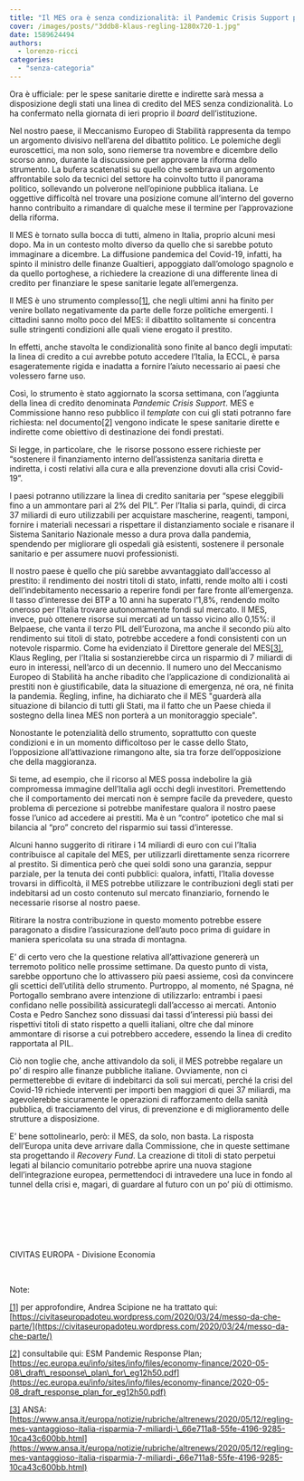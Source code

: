 ```yaml
---
title: "Il MES ora è senza condizionalità: il Pandemic Crisis Support pone l'Italia di fronte ad una scelta."
cover: /images/posts/"3ddb8-klaus-regling-1280x720-1.jpg"
date: 1589624494
authors:
  - lorenzo-ricci
categories: 
  - "senza-categoria"
---
```


Ora è ufficiale: per le spese sanitarie dirette e indirette sarà messa a disposizione degli stati una linea di credito del MES senza condizionalità. Lo ha confermato nella giornata di ieri proprio il _board_ dell’istituzione.

Nel nostro paese, il Meccanismo Europeo di Stabilità rappresenta da tempo un argomento divisivo nell’arena del dibattito politico. Le polemiche degli euroscettici, ma non solo, sono riemerse tra novembre e dicembre dello scorso anno, durante la discussione per approvare la riforma dello strumento. La bufera scatenatisi su quello che sembrava un argomento affrontabile solo da tecnici del settore ha coinvolto tutto il panorama politico, sollevando un polverone nell’opinione pubblica italiana. Le oggettive difficoltà nel trovare una posizione comune all’interno del governo hanno contribuito a rimandare di qualche mese il termine per l’approvazione della riforma.

Il MES è tornato sulla bocca di tutti, almeno in Italia, proprio alcuni mesi dopo. Ma in un contesto molto diverso da quello che si sarebbe potuto immaginare a dicembre. La diffusione pandemica del Covid-19, infatti, ha spinto il ministro delle finanze Gualtieri, appoggiato dall’omologo spagnolo e da quello portoghese, a richiedere la creazione di una differente linea di credito per finanziare le spese sanitarie legate all’emergenza.

Il MES è uno strumento complesso[\[1\]](#_ftn1), che negli ultimi anni ha finito per venire bollato negativamente da parte delle forze politiche emergenti. I cittadini sanno molto poco del MES: il dibattito solitamente si concentra sulle stringenti condizioni alle quali viene erogato il prestito.

In effetti, anche stavolta le condizionalità sono finite al banco degli imputati: la linea di credito a cui avrebbe potuto accedere l’Italia, la ECCL, è parsa esageratemente rigida e inadatta a fornire l’aiuto necessario ai paesi che volessero farne uso.

Così, lo strumento è stato aggiornato la scorsa settimana, con l’aggiunta della linea di credito denominata _Pandemic Crisis Support_. MES e Commissione hanno reso pubblico il _template_ con cui gli stati potranno fare richiesta: nel documento[\[2\]](#_ftn2) vengono indicate le spese sanitarie dirette e indirette come obiettivo di destinazione dei fondi prestati.

Si legge, in particolare, che  le risorse possono essere richieste per “sostenere il finanziamento interno dell’assistenza sanitaria diretta e indiretta, i costi relativi alla cura e alla prevenzione dovuti alla crisi Covid-19”.

I paesi potranno utilizzare la linea di credito sanitaria per “spese eleggibili fino a un ammontare pari al 2% del PIL”. Per l’Italia si parla, quindi, di circa 37 miliardi di euro utilizzabili per acquistare mascherine, reagenti, tamponi, fornire i materiali necessari a rispettare il distanziamento sociale e risanare il Sistema Sanitario Nazionale messo a dura prova dalla pandemia, spendendo per migliorare gli ospedali già esistenti, sostenere il personale sanitario e per assumere nuovi professionisti.

Il nostro paese è quello che più sarebbe avvantaggiato dall’accesso al prestito: il rendimento dei nostri titoli di stato, infatti, rende molto alti i costi dell’indebitamento necessario a reperire fondi per fare fronte all’emergenza. Il tasso d’interesse dei BTP a 10 anni ha superato l’1,8%, rendendo molto oneroso per l’Italia trovare autonomamente fondi sul mercato. Il MES, invece, può ottenere risorse sui mercati ad un tasso vicino allo 0,15%: il Belpaese, che vanta il terzo PIL dell’Eurozona, ma anche il secondo più alto rendimento sui titoli di stato, potrebbe accedere a fondi consistenti con un notevole risparmio. Come ha evidenziato il Direttore generale del MES[\[3\]](#_ftn3), Klaus Regling, per l’Italia si sostanzierebbe circa un risparmio di 7 miliardi di euro in interessi, nell’arco di un decennio. Il numero uno del Meccanismo Europeo di Stabilità ha anche ribadito che l’applicazione di condizionalità ai prestiti non è giustificabile, data la situazione di emergenza, né ora, né finita la pandemia. Regling, infine, ha dichiarato che il MES "guarderà alla situazione di bilancio di tutti gli Stati, ma il fatto che un Paese chieda il sostegno della linea MES non porterà a un monitoraggio speciale".

Nonostante le potenzialità dello strumento, soprattutto con queste condizioni e in un momento difficoltoso per le casse dello Stato, l’opposizione all’attivazione rimangono alte, sia tra forze dell’opposizione che della maggioranza.

Si teme, ad esempio, che il ricorso al MES possa indebolire la già compromessa immagine dell’Italia agli occhi degli investitori. Premettendo che il comportamento dei mercati non è sempre facile da prevedere, questo problema di percezione si potrebbe manifestare qualora il nostro paese fosse l’unico ad accedere ai prestiti. Ma è un “contro” ipotetico che mal si bilancia al “pro” concreto del risparmio sui tassi d’interesse.

Alcuni hanno suggerito di ritirare i 14 miliardi di euro con cui l’Italia contribuisce al capitale del MES, per utilizzarli direttamente senza ricorrere al prestito. Si dimentica però che quei soldi sono una garanzia, seppur parziale, per la tenuta dei conti pubblici: qualora, infatti, l’Italia dovesse trovarsi in difficoltà, il MES potrebbe utilizzare le contribuzioni degli stati per indebitarsi ad un costo contenuto sul mercato finanziario, fornendo le necessarie risorse al nostro paese.

Ritirare la nostra contribuzione in questo momento potrebbe essere paragonato a disdire l’assicurazione dell’auto poco prima di guidare in maniera spericolata su una strada di montagna.

E’ di certo vero che la questione relativa all’attivazione genererà un terremoto politico nelle prossime settimane. Da questo punto di vista, sarebbe opportuno che lo attivassero più paesi assieme, così da convincere gli scettici dell’utilità dello strumento. Purtroppo, al momento, né Spagna, né Portogallo sembrano avere intenzione di utilizzarlo: entrambi i paesi confidano nelle possibilità assicurategli dall’accesso ai mercati. Antonio Costa e Pedro Sanchez sono dissuasi dai tassi d’interessi più bassi dei rispettivi titoli di stato rispetto a quelli italiani, oltre che dal minore ammontare di risorse a cui potrebbero accedere, essendo la linea di credito rapportata al PIL.

Ciò non toglie che, anche attivandolo da soli, il MES potrebbe regalare un po’ di respiro alle finanze pubbliche italiane. Ovviamente, non ci permetterebbe di evitare di indebitarci da soli sui mercati, perché la crisi del Covid-19 richiede interventi per importi ben maggiori di quei 37 miliardi, ma agevolerebbe sicuramente le operazioni di rafforzamento della sanità pubblica, di tracciamento del virus, di prevenzione e di miglioramento delle strutture a disposizione.

E’ bene sottolinearlo, però: il MES, da solo, non basta. La risposta dell’Europa unita deve arrivare dalla Commissione, che in queste settimane sta progettando il _Recovery Fund_. La creazione di titoli di stato perpetui legati al bilancio comunitario potrebbe aprire una nuova stagione dell’integrazione europea, permettendoci di intravedere una luce in fondo al tunnel della crisi e, magari, di guardare al futuro con un po’ più di ottimismo.

 

 

 

CIVITAS EUROPA - Divisione Economia

 

Note:

[\[1\]](#_ftnref1) per approfondire, Andrea Scipione ne ha trattato qui: [https://civitaseuropadoteu.wordpress.com/2020/03/24/messo-da-che-parte/](https://civitaseuropadoteu.wordpress.com/2020/03/24/messo-da-che-parte/)

[\[2\]](#_ftnref2) consultabile qui: ESM Pandemic Response Plan; [https://ec.europa.eu/info/sites/info/files/economy-finance/2020-05-08\_draft\_response\_plan\_for\_eg12h50.pdf](https://ec.europa.eu/info/sites/info/files/economy-finance/2020-05-08_draft_response_plan_for_eg12h50.pdf)

[\[3\]](#_ftnref3) ANSA: [https://www.ansa.it/europa/notizie/rubriche/altrenews/2020/05/12/regling-mes-vantaggioso-italia-risparmia-7-miliardi-\_66e711a8-55fe-4196-9285-10ca43c600bb.html](https://www.ansa.it/europa/notizie/rubriche/altrenews/2020/05/12/regling-mes-vantaggioso-italia-risparmia-7-miliardi-_66e711a8-55fe-4196-9285-10ca43c600bb.html)
